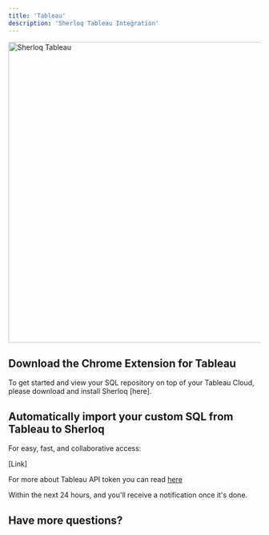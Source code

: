 ```yaml
---
title: 'Tableau'
description: 'Sherloq Tableau Integration'
---
```


<img src="/images/sherloq_tableau.png" 
   alt = "Sherloq Tableau"
   width="600" />

## Download the Chrome Extension for Tableau

To get started and view your SQL repository on top of your Tableau Cloud, please download and install Sherloq [here].



## Automatically import your custom SQL from Tableau to Sherloq

For easy, fast, and collaborative access:

<Steps>

<Step title = "Go for this Sherloq Tableau form"> 

[Link]

 </Step>

<Step title = "Go to the following page and enter your Tableau API token"> 

For more about Tableau API token you can read [here](https://help.tableau.com/current/api/rest_api/en-us/REST/rest_api_concepts_auth.html)

</Step>

<Step title = "Yay! Your custom SQL will be uploaded to Sherloq">

 Within the next 24 hours, and you'll receive a notification once it's done.


</Step>

</Steps>

## Have more questions?